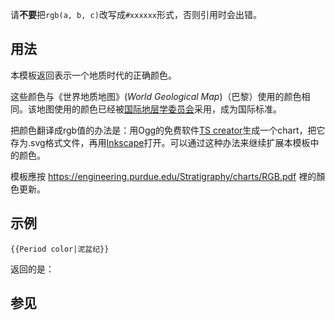 <noinclude>{{template doc page viewed directly}}</noinclude>
{{High-use|5350}}

请'''不要'''把<code>rgb(a, b, c)</code>改写成<code>#xxxxxx</code>形式，否则引用时会出错。

==用法==
本模板返回表示一个地质时代的正确颜色。

这些颜色与《世界地质地图》(''World Geological Map'')（巴黎）使用的颜色相同。该地图使用的颜色已经被[http://www.stratigraphy.org/cheu.pdf 国际地层学委员会]采用，成为国际标准。

把颜色翻译成rgb值的办法是：用Ogg的免费软件[http://www.tscreator.org TS creator]生成一个chart，把它存为.svg格式文件，再用[[Inkscape]]打开。可以通过这种办法来继续扩展本模板中的颜色。

模板應按 https://engineering.purdue.edu/Stratigraphy/charts/RGB.pdf 裡的顏色更新。

==示例==
 <code><Nowiki>{{</nowiki>Period color|泥盆纪<nowiki>}}</nowiki></code>
返回的是：
{{Period color|泥盆纪}}

==参见==

<includeonly><!--
++++ PLEASE ADD CATEGORIES AND INTERWIKIS BELOW THIS LINE, THANK YOU. -->
</includeonly>

<includeonly>
<!-- 本行下加入模板的分類 -->

<!-- 本行下加入模板的跨語言鏈接 -->

</includeonly>